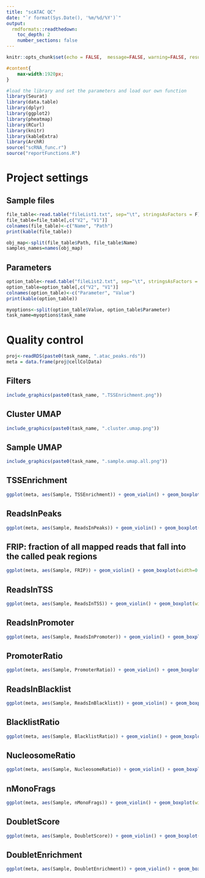 ```yaml
---
title: "scATAC QC"
date: "`r format(Sys.Date(), '%m/%d/%Y')`"
output: 
  rmdformats::readthedown:
    toc_depth: 2
    number_sections: false
---
```


```r
knitr::opts_chunk$set(echo = FALSE,  message=FALSE, warning=FALSE, results = 'hide', fig.width=7, fig.height = 4,tidy = TRUE, tidy.opts = list(comment = FALSE))
```

```css
#content{
    max-width:1920px;
}
```

```r
#load the library and set the parameters and load our own function
library(Seurat)
library(data.table)
library(dplyr)
library(ggplot2)
library(pheatmap)
library(RCurl)
library(knitr)
library(kableExtra)
library(ArchR)
source("scRNA_func.r")
source("reportFunctions.R")
```

# Project settings

## Sample files 

```r
file_table<-read.table("fileList1.txt", sep="\t", stringsAsFactors = F)
file_table=file_table[,c("V2", "V1")]
colnames(file_table)<-c("Name", "Path")
print(kable(file_table))

obj_map<-split(file_table$Path, file_table$Name)
samples_names=names(obj_map)
```

## Parameters

```r
option_table<-read.table("fileList2.txt", sep="\t", stringsAsFactors = F)
option_table=option_table[,c("V2", "V1")]
colnames(option_table)<-c("Parameter", "Value")
print(kable(option_table))

myoptions<-split(option_table$Value, option_table$Parameter)
task_name=myoptions$task_name
```

# Quality control

```r
proj<-readRDS(paste0(task_name, ".atac_peaks.rds"))
meta = data.frame(proj@cellColData)
```

## Filters

```r
include_graphics(paste0(task_name, ".TSSEnrichment.png"))
```

## Cluster UMAP

```r
include_graphics(paste0(task_name, ".cluster.umap.png"))
```
## Sample UMAP

```r
include_graphics(paste0(task_name, ".sample.umap.all.png"))
```

## TSSEnrichment

```r
ggplot(meta, aes(Sample, TSSEnrichment)) + geom_violin() + geom_boxplot(width=0.1) + theme_bw3() + xlab("")

```

## ReadsInPeaks

```r
ggplot(meta, aes(Sample, ReadsInPeaks)) + geom_violin() + geom_boxplot(width=0.1) + scale_y_continuous(trans='log2') + theme_bw3() + xlab("")
```

## FRIP: fraction of all mapped reads that fall into the called peak regions

```r
ggplot(meta, aes(Sample, FRIP)) + geom_violin() + geom_boxplot(width=0.1) + theme_bw3() + xlab("")
```

## ReadsInTSS

```r
ggplot(meta, aes(Sample, ReadsInTSS)) + geom_violin() + geom_boxplot(width=0.1) + scale_y_continuous(trans='log2') + theme_bw3() + xlab("")
```

## ReadsInPromoter

```r
ggplot(meta, aes(Sample, ReadsInPromoter)) + geom_violin() + geom_boxplot(width=0.1) + scale_y_continuous(trans='log2') + theme_bw3() + xlab("")
```

## PromoterRatio

```r
ggplot(meta, aes(Sample, PromoterRatio)) + geom_violin() + geom_boxplot(width=0.1) + theme_bw3() + xlab("")
```

## ReadsInBlacklist

```r
ggplot(meta, aes(Sample, ReadsInBlacklist)) + geom_violin() + geom_boxplot(width=0.1) + scale_y_continuous(trans='log2') + theme_bw3() + xlab("")
```

## BlacklistRatio

```r
ggplot(meta, aes(Sample, BlacklistRatio)) + geom_violin() + geom_boxplot(width=0.1) + theme_bw3() + xlab("")
```

## NucleosomeRatio

```r
ggplot(meta, aes(Sample, NucleosomeRatio)) + geom_violin() + geom_boxplot(width=0.1) + theme_bw3() + xlab("")
```

## nMonoFrags

```r
ggplot(meta, aes(Sample, nMonoFrags)) + geom_violin() + geom_boxplot(width=0.1) + scale_y_continuous(trans='log2') + theme_bw3() + xlab("")
```

## DoubletScore

```r
ggplot(meta, aes(Sample, DoubletScore)) + geom_violin() + geom_boxplot(width=0.1) + scale_y_continuous(trans='log2') + theme_bw3() + xlab("")
```

## DoubletEnrichment

```r
ggplot(meta, aes(Sample, DoubletEnrichment)) + geom_violin() + geom_boxplot(width=0.1) + scale_y_continuous(trans='log2') + theme_bw3() + xlab("")
```

